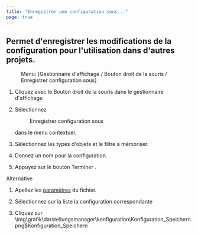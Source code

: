 ```yaml
---
title: "Enregistrer une configuration sous..."
page: true
---
```

## Permet d&#39;enregistrer les modifications de la configuration pour l&#39;utilisation dans d&#39;autres projets.
 <Menu> Menu: [Gestionnaire d'affichage / Bouton droit de la souris / Enregistrer configuration sous] </Menu> 


1. Cliquez avec le <Border>Bouton droit de la souris</Border>  dans le gestionnaire d&#39;affichage

2. S&#233;lectionnez <Menu>Enregistrer configuration sous</Menu>  dans le menu contextuel. 

3. S&#233;lectionnez les types d&#39;objets et le filtre &#224; m&#233;moriser.

4. Donnez un nom pour la configuration.

5. Appuyez sur le bouton <Border>Terminer</Border> .




Alternative


1. Apellez les 
[param&#232;tres](../datei/datei-einstellungen)
 du fichier.

2. S&#233;lectionnez sur la liste la configuration correspondante

3. Cliquez sur<Image>\img\grafik\darstellungsmanager\konfiguration\Konfiguration_Speichern.png$Konfiguration_Speichern</Image>




